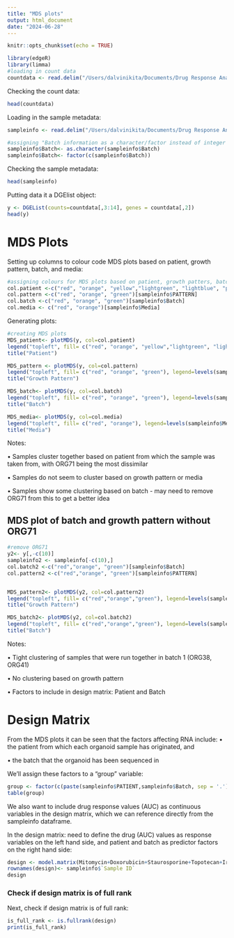 ```yaml
---
title: "MDS plots"
output: html_document
date: "2024-06-28"
---
```


```r
knitr::opts_chunk$set(echo = TRUE)
```


```r
library(edgeR)
library(limma)
#loading in count data
countdata <- read.delim("/Users/dalvinikita/Documents/Drug Response Analysis/countsmatrix.tsv", check.names = FALSE, stringsAsFactors = FALSE)
```
Checking the count data:
```r
head(countdata)
```
Loading in the sample metadata:
```r
sampleinfo <- read.delim("/Users/dalvinikita/Documents/Drug Response Analysis/SampleInfo.txt", check.names=FALSE, stringsAsFactors = TRUE)

#assigning "Batch information as a character/factor instead of integer
sampleinfo$Batch<- as.character(sampleinfo$Batch)
sampleinfo$Batch<- factor(c(sampleinfo$Batch))
```
Checking the sample metadata:
```r
head(sampleinfo)
```
Putting data it a DGElist object:
```r
y <- DGEList(counts=countdata[,3:14], genes = countdata[,2])
head(y)
```

# MDS Plots
Setting up columns to colour code MDS plots based on patient, growth pattern, batch, and media:
```r
#assigning colours for MDS plots based on patient, growth patters, batch, and media
col.patient <-c("red", "orange", "yellow","lightgreen", "lightblue", "purple", "magenta")[sampleinfo$PATIENT]
col.pattern <-c("red", "orange", "green")[sampleinfo$PATTERN]
col.batch <-c("red", "orange", "green")[sampleinfo$Batch]
col.media <- c("red", "orange")[sampleinfo$Media]
```
Generating plots:
```r
#creating MDS plots 
MDS_patient<- plotMDS(y, col=col.patient)
legend("topleft", fill= c("red", "orange", "yellow","lightgreen", "lightblue", "purple", "magenta"), legend=levels(sampleinfo$PATIENT))
title("Patient")

MDS_pattern <- plotMDS(y, col=col.pattern)
legend("topleft", fill= c("red", "orange", "green"), legend=levels(sampleinfo$PATTERN))
title("Growth Pattern")

MDS_batch<- plotMDS(y, col=col.batch)
legend("topleft", fill= c("red", "orange", "green"), legend=levels(sampleinfo$Batch))
title("Batch")

MDS_media<- plotMDS(y, col=col.media)
legend("topleft", fill= c("red", "orange"), legend=levels(sampleinfo$Media))
title("Media")
```

Notes: 

• Samples cluster together based on patient from which the sample was taken from, with ORG71 being the most dissimilar

• Samples do not seem to cluster based on growth pattern or media

• Samples show some clustering based on batch - may need to remove ORG71 from this to get a better idea 


## MDS plot of batch and growth pattern without ORG71
```r
#remove ORG71
y2<- y[,-c(10)]
sampleinfo2 <- sampleinfo[-c(10),]
col.batch2 <-c("red","orange", "green")[sampleinfo$Batch]
col.pattern2 <-c("red","orange", "green")[sampleinfo$PATTERN]


MDS_pattern2<- plotMDS(y2, col=col.pattern2)
legend("topleft", fill= c("red","orange","green"), legend=levels(sampleinfo2$PATTERN))
title("Growth Pattern")

MDS_batch2<- plotMDS(y2, col=col.batch2)
legend("topleft", fill= c("red","orange","green"), legend=levels(sampleinfo2$Batch))
title("Batch")
```

Notes: 

• Tight clustering of samples that were run together in batch 1 (ORG38, ORG41)

• No clustering based on growth pattern

• Factors to include in design matrix: Patient and Batch

# Design Matrix 
From the MDS plots it can be seen that the factors affecting RNA include: 
• the patient from which each organoid sample has originated, and 

• the batch that the organoid has been sequenced in

We'll assign these factors to a "group" variable:
```r
group <- factor(c(paste(sampleinfo$PATIENT,sampleinfo$Batch, sep = '.')))
table(group)
```

We also want to include drug response values (AUC) as continuous variables in the design matrix, which we can reference directly from the sampleinfo dataframe.

In the design matrix: need to define the drug (AUC) values as response variables on the left hand side, and patient and batch as predictor factors on the right hand side:

```r
design <- model.matrix(Mitomycin+Doxorubicin+Staurosporine+Topotecan+Irinotecan+Oxaliplatin+Gemcitabine+Carboplatin+Docetaxel+Cisplatin+Paclitaxel+Cetxuimab~0+group, data=sampleinfo)
rownames(design)<- sampleinfo$`Sample ID`
design
```

### Check if design matrix is of full rank
Next, check if design matrix is of full rank:
```r
is_full_rank <- is.fullrank(design)
print(is_full_rank)
```

